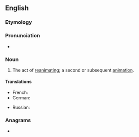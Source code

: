 {{also|Reanimation|réanimation}}
==English==

===Etymology===
{{prefix|en|re|animation}}

===Pronunciation===
* {{rhymes|eɪʃən|lang=en}}

===Noun===
{{en-noun|~}}

# The act of [[reanimate|reanimating]]; a second or subsequent [[animation]].

====Translations====
{{trans-top|act of reanimating}}
* French: {{t+|fr|réanimation|f}}
* German: {{t+|de|Reanimation|f}}
{{trans-mid}}
* Russian: {{t+|ru|реанима́ция|f}}
{{trans-bottom}}

===Anagrams===
* {{anagrams|en|reamination}}